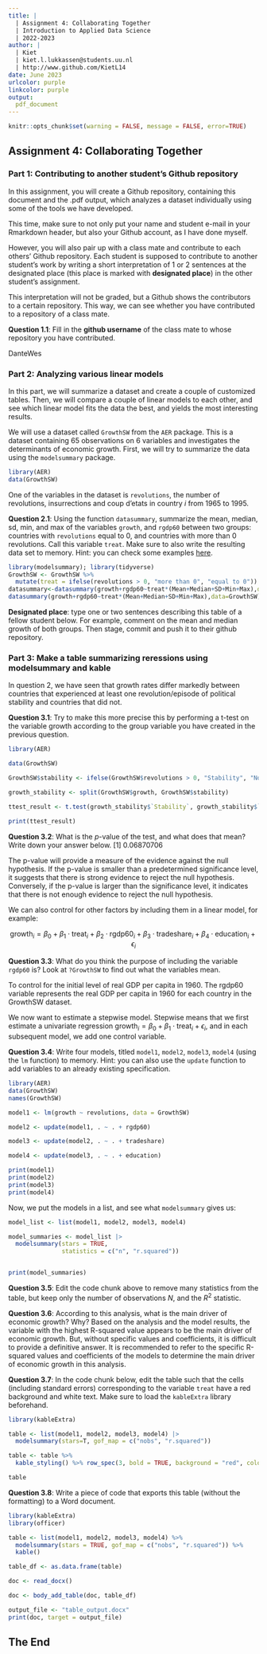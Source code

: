 ```yaml
---
title: | 
  | Assignment 4: Collaborating Together
  | Introduction to Applied Data Science
  | 2022-2023
author: |
  | Kiet
  | kiet.l.lukkassen@students.uu.nl
  | http://www.github.com/KietL14
date: June 2023 
urlcolor: purple
linkcolor: purple
output: 
  pdf_document
---
```


```r
knitr::opts_chunk$set(warning = FALSE, message = FALSE, error=TRUE)
```

## Assignment 4: Collaborating Together 

### Part 1: Contributing to another student's Github repository

In this assignment, you will create a Github repository, containing this document and the .pdf output, which analyzes a dataset individually using some of the tools we have developed. 

This time, make sure to not only put your name and student e-mail in your Rmarkdown header, but also your Github account, as I have done myself. 

However, you will also pair up with a class mate and contribute to each others' Github repository. Each student is supposed to contribute to another student's work by writing a short interpretation of 1 or 2 sentences at the designated place (this place is marked with **designated place**) in the other student's assignment. 

This interpretation will not be graded, but a Github shows the contributors to a certain repository. This way, we can see whether you have contributed to a repository of a class mate. 

**Question 1.1**: Fill in the __github username__ of the class mate to whose repository you have contributed. 

DanteWes

### Part 2: Analyzing various linear models

In this part, we will summarize a dataset and create a couple of customized tables. Then, we will compare a couple of linear models to each other, and see which linear model fits the data the best, and yields the most interesting results.

We will use a dataset called `GrowthSW` from the `AER` package. This is a dataset containing 65 observations on 6 variables and investigates the determinants of economic growth. First, we will try to summarize the data using the `modelsummary` package. 

```r
library(AER)
data(GrowthSW)
```

One of the variables in the dataset is `revolutions`, the number of revolutions, insurrections and coup d'etats in country $i$ from 1965 to 1995.

**Question 2.1**: Using the function `datasummary`, summarize the mean, median, sd, min, and max of the variables `growth`, and `rgdp60` between two groups: countries with `revolutions` equal to 0, and countries with more than 0 revolutions. Call this variable `treat`. Make sure to also write the resulting data set to memory. Hint: you can check some examples [here](https://vincentarelbundock.github.io/modelsummary/articles/datasummary.html#datasummary).

```r
library(modelsummary); library(tidyverse)
GrowthSW <- GrowthSW %>%
  mutate(treat = ifelse(revolutions > 0, "more than 0", "equal to 0"))
datasummary<-datasummary(growth+rgdp60~treat*(Mean+Median+SD+Min+Max),data=GrowthSW)
datasummary(growth+rgdp60~treat*(Mean+Median+SD+Min+Max),data=GrowthSW)

```

**Designated place**: type one or two sentences describing this table of a fellow student below. For example, comment on the mean and median growth of both groups. Then stage, commit and push it to their github repository. 


### Part 3: Make a table summarizing reressions using modelsummary and kable

In question 2, we have seen that growth rates differ markedly between countries that experienced at least one revolution/episode of political stability and countries that did not. 

**Question 3.1**: Try to make this more precise this by performing a t-test on the variable growth according to the group variable you have created in the previous question. 

```r
library(AER)

data(GrowthSW)

GrowthSW$stability <- ifelse(GrowthSW$revolutions > 0, "Stability", "No Stability")

growth_stability <- split(GrowthSW$growth, GrowthSW$stability)

ttest_result <- t.test(growth_stability$`Stability`, growth_stability$`No Stability`)

print(ttest_result)

```

**Question 3.2**: What is the $p$-value of the test, and what does that mean? Write down your answer below.
[1] 0.06870706

The p-value will provide a measure of the evidence against the null hypothesis. If the p-value is smaller than a predetermined significance level, it suggests that there is strong evidence to reject the null hypothesis. Conversely, if the p-value is larger than the significance level, it indicates that there is not enough evidence to reject the null hypothesis.

We can also control for other factors by including them in a linear model, for example:

$$
\text{growth}_i = \beta_0 + \beta_1 \cdot \text{treat}_i + \beta_2 \cdot \text{rgdp60}_i + \beta_3 \cdot \text{tradeshare}_i + \beta_4 \cdot \text{education}_i + \epsilon_i
$$

**Question 3.3**: What do you think the purpose of including the variable `rgdp60` is? Look at `?GrowthSW` to find out what the variables mean. 

To control for the initial level of real GDP per capita in 1960. The rgdp60 variable represents the real GDP per capita in 1960 for each country in the GrowthSW dataset.

We now want to estimate a stepwise model. Stepwise means that we first estimate a univariate regression $\text{growth}_i = \beta_0 + \beta_1 \cdot \text{treat}_i + \epsilon_i$, and in each subsequent model, we add one control variable. 

**Question 3.4**: Write four models, titled `model1`, `model2`, `model3`, `model4` (using the `lm` function) to memory. Hint: you can also use the `update` function to add variables to an already existing specification.

```r
library(AER)
data(GrowthSW)
names(GrowthSW)

model1 <- lm(growth ~ revolutions, data = GrowthSW)

model2 <- update(model1, . ~ . + rgdp60)

model3 <- update(model2, . ~ . + tradeshare)

model4 <- update(model3, . ~ . + education)

print(model1)
print(model2)
print(model3)
print(model4)


```

Now, we put the models in a list, and see what `modelsummary` gives us:

```r

model_list <- list(model1, model2, model3, model4)

model_summaries <- model_list |>
  modelsummary(stars = TRUE,
               statistics = c("n", "r.squared"))


print(model_summaries)


```

**Question 3.5**: Edit the code chunk above to remove many statistics from the table, but keep only the number of observations $N$, and the $R^2$ statistic. 

**Question 3.6**: According to this analysis, what is the main driver of economic growth? Why?
Based on the analysis and the model results, the variable with the highest R-squared value appears to be the main driver of economic growth. But, without specific values and coefficients, it is difficult to provide a definitive answer. It is recommended to refer to the specific R-squared values and coefficients of the models to determine the main driver of economic growth in this analysis.


**Question 3.7**: In the code chunk below, edit the table such that the cells (including standard errors) corresponding to the variable `treat` have a red background and white text. Make sure to load the `kableExtra` library beforehand.

```r
library(kableExtra)

table <- list(model1, model2, model3, model4) |>
  modelsummary(stars=T, gof_map = c("nobs", "r.squared"))

table <- table %>%
  kable_styling() %>% row_spec(3, bold = TRUE, background = "red", color = "white")

table

```

**Question 3.8**: Write a piece of code that exports this table (without the formatting) to a Word document. 

```r
library(kableExtra)
library(officer)

table <- list(model1, model2, model3, model4) %>%
  modelsummary(stars = TRUE, gof_map = c("nobs", "r.squared")) %>%
  kable()

table_df <- as.data.frame(table)

doc <- read_docx()

doc <- body_add_table(doc, table_df)

output_file <- "table_output.docx"
print(doc, target = output_file)

```

## The End
